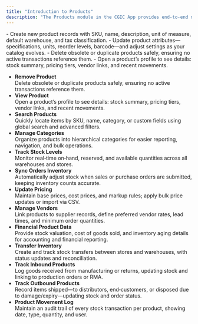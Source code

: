 ```yaml
---
title: "Introduction to Products"
description: "The Products module in the CGIC App provides end‐to‐end management of your inventory items—defining, organizing, tracking stock, pricing, vendor relationships, and movement—ensuring accurate data for operations and finance."
---
```


<CardGroup cols={2}>
  <Card title="Add Product" icon="diagram-project" iconType="duotone" href="https://cgic.mintlify.app/core-features/products/add-product" cta="Learn More">
    - Create new product records with SKU, name, description, unit of measure, default warehouse, and tax classification.
  </Card>
  <Card title="Edit Product" icon="diagram-project" iconType="duotone" href="https://cgic.mintlify.app/core-features/products/edit-product">
    - Update product attributes—specifications, units, reorder levels, barcode—and adjust settings as your catalog evolves.
  </Card>
  <Card title="Remove Product" icon="diagram-project" iconType="duotone" href="https://cgic.mintlify.app/core-features/products/delete-product">
    - Delete obsolete or duplicate products safely, ensuring no active transactions reference them.
  </Card>
  <Card title="View Product" icon="diagram-project" iconType="duotone" href="https://cgic.mintlify.app/core-features/products/view-product">
    - Open a product’s profile to see details: stock summary, pricing tiers, vendor links, and recent movements.
  </Card>
</CardGroup>

- **Remove Product**\
  Delete obsolete or duplicate products safely, ensuring no active transactions reference them.
- **View Product**\
  Open a product’s profile to see details: stock summary, pricing tiers, vendor links, and recent movements.
- **Search Products**\
  Quickly locate items by SKU, name, category, or custom fields using global search and advanced filters.
- **Manage Categories**\
  Organize products into hierarchical categories for easier reporting, navigation, and bulk operations.
- **Track Stock Levels**\
  Monitor real‐time on‐hand, reserved, and available quantities across all warehouses and stores.
- **Sync Orders Inventory**\
  Automatically adjust stock when sales or purchase orders are submitted, keeping inventory counts accurate.
- **Update Pricing**\
  Maintain base prices, cost prices, and markup rules; apply bulk price updates or import via CSV.
- **Manage Vendors**\
  Link products to supplier records, define preferred vendor rates, lead times, and minimum order quantities.
- **Financial Product Data**\
  Provide stock valuation, cost of goods sold, and inventory aging details for accounting and financial reporting.
- **Transfer Inventory**\
  Create and track stock transfers between stores and warehouses, with status updates and reconciliation.
- **Track Inbound Products**\
  Log goods received from manufacturing or returns, updating stock and linking to production orders or RMA.
- **Track Outbound Products**\
  Record items shipped—to distributors, end‐customers, or disposed due to damage/expiry—updating stock and order status.
- **Product Movement Log**\
  Maintain an audit trail of every stock transaction per product, showing date, type, quantity, and user.
